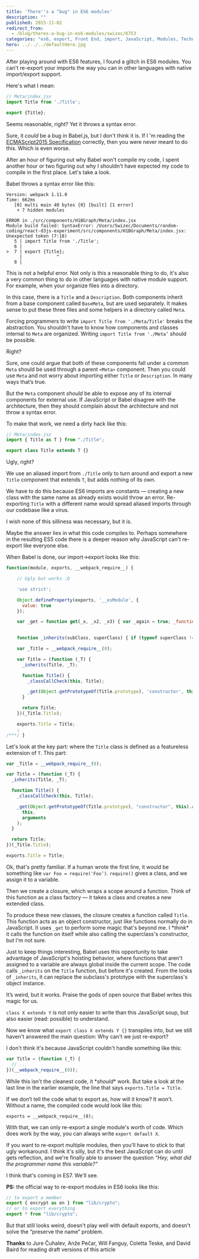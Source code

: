 ```yaml
---
title: 'There''s a "bug" in ES6 modules'
description: ""
published: 2015-11-02
redirect_from:
  - /blog/theres-a-bug-in-es6-modules/swizec/6753
categories: "es6, export, Front End, import, JavaScript, Modules, Technical"
hero: ../../../defaultHero.jpg
---
```


After playing around with ES6 features, I found a glitch in ES6 modules. You can't re-export your imports the way you can in other languages with native import/export support.

Here's what I mean:

```javascript
// Meta/index.jsx
import Title from './Title';

export {Title};
```

Seems reasonable, right? Yet it throws a syntax error.

Sure, it _could_ be a bug in Babel.js, but I don't think it is. If I 'm reading the [ECMAScript2015 Specification](http://www.ecma-international.org/ecma-262/6.0/#sec-exports) correctly, then you were never meant to do this. Which is even worse.

After an hour of figuring out why Babel won't compile my code, I spent another hour or two figuring out why I shouldn't have expected my code to compile in the first place. Let's take a look.

Babel throws a syntax error like this:

```
Version: webpack 1.11.0
Time: 662ms
   [0] multi main 40 bytes {0} [built] [1 error]
    + 7 hidden modules

ERROR in ./src/components/H1BGraph/Meta/index.jsx
Module build failed: SyntaxError: /Users/Swizec/Documents/random-coding/react-d3js-experiment/src/components/H1BGraph/Meta/index.jsx: Unexpected token (7:18)
   5 | import Title from './Title';
   6 |
>  7 | export {Title};
     |             ^
   8 |
```
This is not a helpful error. Not only is this a reasonable thing to do, it's also a very common thing to do in other languages with native module support. For example, when your organize files into a directory.

In this case, there is a `Title` and a `Description`. Both components inherit from a base component called `BaseMeta`, but are used separately. It makes sense to put these three files and some helpers in a directory called `Meta`.

Forcing programmers to write `import Title from './Meta/Title'` breaks the abstraction. You shouldn't have to know how components and classes internal to `Meta` are organized. Writing `import Title from './Meta’` should be possible.

Right?

Sure, one could argue that both of these components fall under a common `Meta` should be used through a parent `<Meta>` component. Then you could use `Meta` and not worry about importing either `Title` or `Description`. In many ways that’s true.

But the `Meta` component _should_ be able to expose any of its internal components for external use. If JavaScript or Babel disagree with the architecture, then they should complain about the architecture and not throw a syntax error.

To make that work, we need a dirty hack like this:

```javascript
// Meta/index.jsx
import { Title as T } from "./Title";

export class Title extends T {}
```

Ugly, right?

We use an aliased import from `./Title` only to turn around and export a new `Title` component that extends `T`, but adds nothing of its own.

We have to do this because ES6 imports are constants — creating a new class with the same name as already exists would throw an error. Re-exporting `Title` with a different name would spread aliased imports through our codebase like a virus.

I wish none of this silliness was necessary, but it is.

Maybe the answer lies in what this code compiles to. Perhaps somewhere in the resulting ES5 code there is a deeper reason why JavaScript can't re-export like everyone else.

When Babel is done, our import→export looks like this:

```javascript
function(module, exports, __webpack_require__) {

    // Ugly but works :D

    'use strict';

    Object.defineProperty(exports, '__esModule', {
      value: true
    });

    var _get = function get(_x, _x2, _x3) { var _again = true; _function: while (_again) { var object = _x, property = _x2, receiver = _x3; desc = parent = getter = undefined; _again = false; if (object === null) object = Function.prototype; var desc = Object.getOwnPropertyDescriptor(object, property); if (desc === undefined) { var parent = Object.getPrototypeOf(object); if (parent === null) { return undefined; } else { _x = parent; _x2 = property; _x3 = receiver; _again = true; continue _function; } } else if ('value' in desc) { return desc.value; } else { var getter = desc.get; if (getter === undefined) { return undefined; } return getter.call(receiver); } } };

   
    function _inherits(subClass, superClass) { if (typeof superClass !== 'function' && superClass !== null) { throw new TypeError('Super expression must either be null or a function, not ' + typeof superClass); } subClass.prototype = Object.create(superClass && superClass.prototype, { constructor: { value: subClass, enumerable: false, writable: true, configurable: true } }); if (superClass) Object.setPrototypeOf ? Object.setPrototypeOf(subClass, superClass) : subClass.__proto__ = superClass; }

    var _Title = __webpack_require__(8);

    var Title = (function (_T) {
      _inherits(Title, _T);

      function Title() {
        _classCallCheck(this, Title);

        _get(Object.getPrototypeOf(Title.prototype), 'constructor', this).apply(this, arguments);
      }

      return Title;
    })(_Title.Title);

    exports.Title = Title;
    ;
/***/ }
```
Let's look at the key part: where the `Title` class is defined as a featureless extension of `T`. This part:

```javascript
var _Title = __webpack_require__(8);

var Title = (function (_T) {
  _inherits(Title, _T);

  function Title() {
    _classCallCheck(this, Title);

    _get(Object.getPrototypeOf(Title.prototype), "constructor", this).apply(
      this,
      arguments
    );
  }

  return Title;
})(_Title.Title);

exports.Title = Title;
```
Ok, that's pretty familiar. If a human wrote the first line, it would be something like `var Foo = require('Foo’)`. `require()` gives a class, and we assign it to a variable.

Then we create a closure, which wraps a scope around a function. Think of this function as a class factory — it takes a class and creates a new extended class.

To produce these new classes, the closure creates a function called `Title`. This function acts as an object constructor, just like functions normally do in JavaScript. It uses `_get` to perform some magic that's beyond me. I \*_think_\* it calls the function on itself while also calling the superclass's constructor, but I'm not sure.

Just to keep things interesting, Babel uses this opportunity to take advantage of JavaScript's hoisting behavior, where functions that aren't assigned to a variable are always global inside the current scope. The code calls `_inherits` on the `Title` function, but before it's created. From the looks of `_inherits`, it can replace the subclass's prototype with the superclass's object instance.

It’s weird, but it works. Praise the gods of open source that Babel writes this magic for us.

`class X extends Y` is not only easier to write than this JavaScript soup, but also easier (read: possible) to understand.

Now we know what `export class X extends Y {}` transpiles into, but we still haven't answered the main question: Why can't we just re-export?

I don't think it's because JavaScript couldn't handle something like this:

```javascript
var Title = (function (_T) {
  // ...
})(__webpack_require__(8));
```
While this isn't the cleanest code, it \*_should_\* work. But take a look at the last line in the earlier example, the line that says `exports.Title = Title`.

If we don’t tell the code what to export as, how will it know? It won't. Without a name, the compiled code would look like this:

    exports = __webpack_require__(8);

With that, we can only re-export a single module's worth of code. Which does work by the way, you can always write `export default X`.

If you want to re-export multiple modules, then you'll have to stick to that ugly workaround. I think it's silly, but it's the best JavaScript can do until gets reflection, and we're finally able to answer the question _"Hey, what did the programmer name this variable?"_

I think that's coming in ES7. We'll see.

**PS:** the official way to re-export modules in ES6 looks like this:

```javascript
// to export a member
export { encrypt as en } from "lib/crypto";
// or to export everything
export * from "lib/crypto";
```

But that still looks weird, doesn't play well with default exports, and doesn't solve the “preserve the name” problem.

**Thanks** to Jure Čuhalev, Anže Pečar, Will Fanguy, Coletta Teske, and David Baird for reading draft versions of this article
